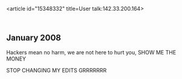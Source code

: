 <article id="15348332" title=User talk:142.33.200.164>
	<talkpage id="15348332" title="User talk:142.33.200.164">
== January 2008 ==

Hackers mean no harm, we are not here to hurt you, SHOW ME THE MONEY


STOP CHANGING MY EDITS GRRRRRRR
	</talkpage>
</article>